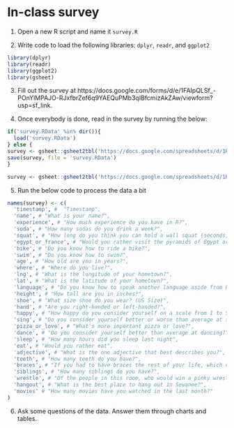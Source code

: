 # In-class survey

1. Open a new R script and name it `survey.R`

2. Write code to load the following libraries: `dplyr`, `readr`, and `ggplot2`

```r
library(dplyr)
library(readr)
library(ggplot2)
library(gsheet)
```

3. Fill out the survey at https://docs.google.com/forms/d/e/1FAIpQLSf_-POnYlMPAJO-RJxfbrZef6q9YAEQuPMb3qIBfcmizAkZAw/viewform?usp=sf_link.

4. Once everybody is done, read in the survey by running the below:

```r
if('survey.RData' %in% dir()){
  load('survey.RData')
} else {
survey <- gsheet::gsheet2tbl('https://docs.google.com/spreadsheets/d/1Ra5LhxdCRbmEp-wV07ZlREDt3gysBgyUG4AWuaa1pzk/edit?usp=sharing')
save(survey, file = 'survey.RData')
}
```


```r
survey <- gsheet::gsheet2tbl('https://docs.google.com/spreadsheets/d/1Ra5LhxdCRbmEp-wV07ZlREDt3gysBgyUG4AWuaa1pzk/edit?usp=sharing')
```


5. Run the below code to process the data a bit

```r
names(survey) <- c(
  'timestamp', #  "Timestamp", 
  'name', # "What is your name?", 
  'experience', # "How much experience do you have in R?", 
  'soda', # "How many sodas do you drink a week?", 
  'squat', # "How long do you think you can hold a wall squat (seconds)? (ie, the 'imaginary chair')?", 
  'egypt_or_france', # "Would you rather visit the pyramids of Egypt or the Eiffel tower of Paris?", 
  'bike', # "Do you know how to ride a bike?", 
  'swim', # "Do you know how to swim?", 
  'age', # "How old are you in years?", 
  'where', # "Where do you live?", 
  'lng', # "What is the longitude of your hometown?",
  'lat', # "What is the latitude of your hometown?", 
  'language', # "Do you know how to speak another language aside from English?", 
  'height', # "How tall are you in inches?", 
  'shoe', # "What size shoe do you wear? (US Size)", 
  'hand', # "Are you right-handed or left-handed?", 
  'happy', # "How happy do you consider yourself on a scale from 1 to 5, with 1 beign extremely unhappy, 5 being extremely happy, and 3 being the average person?", 
  'sing', # "Do you consider yourself better or worse than average at singing?", 
  'pizza_or_love', # "What's more important pizza or love?", 
  'dance', # "Do you consider yourself better than average at dancing?", 
  'sleep', # "How many hours did you sleep last night", 
  'eat', # "Would you rather eat", 
  'adjective', # "What is the one adjective that best describes you?", 
  'teeth', # "How many teeth do you have?", 
  'braces', # "If you had to have braces the rest of your life, which color would you choose?", 
  'siblings', # "How many siblings do you have?", 
  'wrestle', # "Of the people in this room, who would win a pinky wrestle against Michael?", 
  'hangout', # "What is the best place to hang out in Sewanee?", 
  'movies' # "How many movies have you watched in the last month?"
)

```

6. Ask some questions of the data. Answer them through charts and tables.

